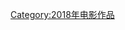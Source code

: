{{Year by category
| m = 2
| c = 0
| d = 1
| y = 8
| cat = 3D電影
| sortkey = 3D Films
| in = 
| parent = 各年3D電影
| subcat = 2010年代3D電影
}}

[[Category:2018年电影作品|Category:2018年电影作品]]